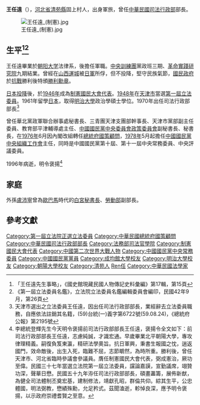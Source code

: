 {{Infobox_officeholder
| name = 王任遠
| image name =File:王任遠.jpg
| width = 
| Sex = 男 
| now = 中華民國政治人士
| period =
| Native place = [[直隸省|直隸省]][[清苑|清苑]]
| date of birth = {{birth date|1910|11|2}}（宣統二年十月初一日）
| birth_place = {{QING-1889}}[[直隸省|直隸省]][[清苑|清苑]]
|date of death =1996年6月24日（87歲）
| death_place ={{ROC}}
| party = {{Kmt|19px}}
| place of birth = 
| educate = 
*[[北平|北平]][[朝阳大学|朝阳大学]]法律系
*[[日本|日本]][[明治大學|明治大學]]政治學碩士學位
*[[韓國|韓國]][[成均館大學|成均館大學]]法學博士
| past = 
*[[制憲國民大會代表|制憲國民大會代表]]<br><span style="color: blue;">([[民國35年|民國35年]])</span>
*[[第1屆中華民國立法委員|立法委員]]<br><span style="color: blue;">([[民國35年|民國35年]]-[[民國59年|民國59年]])</span>
*[[中華民國法務部|中華民國司法行政部]]部長<br><span style="color: blue;">(1970年—1975年)</span>
}}

'''王任遠'''（{{bd|1910年|11月2日|1996年|6月24日|catIdx=Wang王}}），[[河北省|河北省]][[清苑縣|清苑縣]]固上村人，出身軍旅，曾任[[中華民國法務部|中華民國司法行政部]]部長。

[[File:王任遠_(制憲).jpg|thumb]]
== 生平<ref>「王任遠先生事略」，《國史館現藏民國人物傳記史料彙編》第17輯，第15頁</ref><ref>《第一屆立法委員名鑑》，立法院立法委員名鑑編輯委員會編印，民國42年9月，第26頁</ref> ==
王任遠畢業於[[朝阳大学|朝阳大学]]法律系，後擔任軍職。[[中央訓練團|中央訓練團]]黨政班三期、[[革命實踐研究院|革命實踐研究院]]九期結業。曾經在[[山西|山西]][[運城|運城]]被[[日軍|日軍]]所俘，但不投降，堅守民族氣節，[[國民政府|國民政府]]於[[抗戰|抗戰]]勝利後特頒[[抗战胜利勋章|勝利勳章]]。

[[日本投降|日本投降]]後，於[[1946年|1946年]]成為[[制憲國民大會代表|制憲國民大會代表]]。[[1948年|1948年]]在[[天津市|天津市]]當選[[第一屆立法委員|第一屆立法委員]]。1961年留學[[日本|日本]]，取得[[明治大學|明治大學]]政治學碩士學位。1970年出任司法行政部部長<ref>天津市選出之立法委員王任遠，因出任司法行政部部長，業經辭去立法委員職務，自應依法註銷其名籍，(59)台統(一)義字第6722號(59.08.24)，《總統府公報》第2195號</ref>

曾任華北黨政軍聯合辦事處秘書長、三青團天津支團部幹事長、天津市黨部副主任委員、教育部平津輔導處主任、[[中國國民黨中央委員會政策委員會|中國國民黨中央委員會政策委員會]]副秘書長、秘書長，在[[1976年|1976年]]6月因內閣改組轉任[[總統府國策顧問|總統府國策顧問]]，[[1978年|1978年]]5月起擔任[[中國國民黨中央組織工作會|中國國民黨中央組織工作會]]主任，同時是中國國民黨第十屆、第十一屆中央常務委員、中央評議委員。

1996年病逝，明令褒揚<ref>李總統登輝先生今天明令褒揚前司法行政部部長王任遠，褒揚令全文如下：前司法行政部部長王任遠，志慮純誠，才識宏通。早歲畢業北平朝陽大學，專攻律理精義。嗣復負笈東瀛，精研法學奧旨。抗日軍興，秉書生報國之忱，遄返國門，效命敵後，出生入死，臨難不屈，志節皭然，為時所重。勝利後，曾任天津市、河北省臨時參議會參議員。膺任制憲國民大會代表，弼成憲治，厥功至偉。民國三十七年當選立法院第一屆立法委員，讜論嘉謨，宣勤議席，翊贊功深，聲華日懋。民國五十九年洊任司法行政部部長，碩畫藎籌，展佈新猷，為健全司法體制丕奠宏基，建制修法，靖獻孔昭，群倫共仰。綜其生平，公忠體國，明法弼教，懋績殊勳，允足矜式。茲聞溘逝，軫悼良深，應予明令褒揚，以示政府崇禮耆賢之至意。</ref>

== 家庭 ==
外孫[[盧沛寧|盧沛寧]]曾為[[歐巴馬|歐巴馬]]時代的[[白宮|白宮]][[秘書長|秘書長]]、[[美國勞動部|勞動部]]副部長。

{{start box}}
{{s-before|[[查良鑑|查良鑑]]}}
{{s-title|[[中華民國法務部|中華民國司法行政部]]長|1970年—1975年}}
{{s-after|[[汪道淵|汪道淵]]}}
{{end box}}

== 參考文獻 ==
{{reflist}}

{{中華民國法務部部長}}
{{中華民國第一屆立法委員}}
{{中國國民黨中央委員會常務委員}}
{{Authority control}}

[[Category:第一屆立法院正選立法委員|Category:第一屆立法院正選立法委員]]
[[Category:中華民國總統府國策顧問|Category:中華民國總統府國策顧問]]
[[Category:中華民國司法行政部部長|Category:中華民國司法行政部部長]]
[[Category:法務部司法官學院|Category:法務部司法官學院]]
[[Category:制憲國民大會代表|Category:制憲國民大會代表]]
[[Category:中國第二次世界大戰人物|Category:中國第二次世界大戰人物]]
[[Category:中國國民黨中央常務委員|Category:中國國民黨中央常務委員]]
[[Category:中國國民黨黨員|Category:中國國民黨黨員]]
[[Category:成均館大學校友|Category:成均館大學校友]]
[[Category:明治大學校友|Category:明治大學校友]]
[[Category:朝陽大學校友|Category:朝陽大學校友]]
[[Category:清苑人|Category:清苑人]]
[[Category:王姓|Ren任]]
[[Category:中華民國法學家|Category:中華民國法學家]]